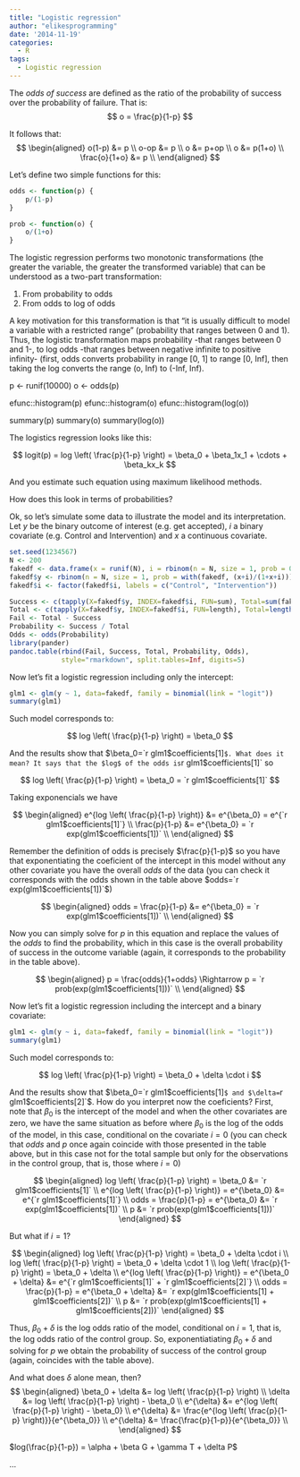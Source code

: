 ```yaml
---
title: "Logistic regression"
author: "elikesprogramming"
date: '2014-11-19'
categories:
  - R
tags:
  - Logistic regression
---
```


The *odds of success* are defined as the ratio of the probability of success over the probability of failure. That is:
$$
o = \frac{p}{1-p}
$$

It follows that:
$$
\begin{aligned}
o(1-p) &= p \\
o-op &= p \\
o &= p+op \\
o &= p(1+o) \\
\frac{o}{1+o} &= p \\
\end{aligned}
$$

Let's define two simple functions for this:

```r
odds <- function(p) {
    p/(1-p)
}

prob <- function(o) {
    o/(1+o)
}
```

The logistic regression performs two monotonic transformations (the greater the variable, the greater the transformed variable) that can be understood as a two-part transformation: 

1. From probability to odds
2. From odds to log of odds

A key motivation for this transformation is that "it is usually difficult to model a variable with a restricted range" (probability that ranges between 0 and 1). Thus, the logistic transformation maps probability -that ranges between 0 and 1-, to log odds -that ranges between negative infinite to positive infinity- (first, odds converts probability in range [0, 1] to range [0, Inf], then taking the log converts the range (o, Inf) to (-Inf, Inf).

p <- runif(10000)
o <- odds(p)

efunc::histogram(p)
efunc::histogram(o)
efunc::histogram(log(o))

summary(p)
summary(o)
summary(log(o))


The logistics regression looks like this:

$$
logit(p) = log \left( \frac{p}{1-p} \right) = \beta_0 + \beta_1x_1 + \cdots + \beta_kx_k
$$

And you estimate such equation using maximum likelihood methods.

How does this look in terms of probabilities?

Ok, so let's simulate some data to illustrate the model and its interpretation. Let $y$ be the binary outcome of interest (e.g. get accepted), $i$ a binary covariate (e.g. Control and Intervention) and $x$ a continuous covariate.

```r
set.seed(1234567)
N <- 200
fakedf <- data.frame(x = runif(N), i = rbinom(n = N, size = 1, prob = 0.45))
fakedf$y <- rbinom(n = N, size = 1, prob = with(fakedf, (x+i)/(1+x+i)))
fakedf$i <- factor(fakedf$i, labels = c("Control", "Intervention"))

Success <- c(tapply(X=fakedf$y, INDEX=fakedf$i, FUN=sum), Total=sum(fakedf$y))
Total <- c(tapply(X=fakedf$y, INDEX=fakedf$i, FUN=length), Total=length(fakedf$y))
Fail <- Total - Success
Probability <- Success / Total
Odds <- odds(Probability)    
library(pander)
pandoc.table(rbind(Fail, Success, Total, Probability, Odds), 
             style="rmarkdown", split.tables=Inf, digits=5)
```

Now let's fit a logistic regression including only the intercept:

```r
glm1 <- glm(y ~ 1, data=fakedf, family = binomial(link = "logit"))
summary(glm1)
```

Such model corresponds to:

$$
log \left( \frac{p}{1-p} \right) = \beta_0
$$

And the results show that $\beta_0=`r glm1$coefficients[1]`$. What does it mean? It says that the $log$ of the odds is `r glm1$coefficients[1]` so

$$
log \left( \frac{p}{1-p} \right) = \beta_0 = `r glm1$coefficients[1]`
$$

Taking exponencials we have

$$
\begin{aligned}
e^{log \left( \frac{p}{1-p} \right)} &= e^{\beta_0} = e^{`r glm1$coefficients[1]`} \\
\frac{p}{1-p} &= e^{\beta_0} = `r exp(glm1$coefficients[1])` \\
\end{aligned}
$$

Remember the definition of odds is precisely $\frac{p}{1-p}$ so you have that exponentiating the coeficient of the intercept in this model without any other covariate you have the overall $odds$ of the data (you can check it corresponds with the odds shown in the table above $odds=`r exp(glm1$coefficients[1])`$)

$$
\begin{aligned}
odds = \frac{p}{1-p} &= e^{\beta_0} = `r exp(glm1$coefficients[1])` \\
\end{aligned}
$$

Now you can simply solve for $p$ in this equation and replace the values of the $odds$ to find the probability, which in this case is the overall probability of success in the outcome variable (again, it corresponds to the probability in the table above).

$$
\begin{aligned}
p = \frac{odds}{1+odds} \Rightarrow p = `r prob(exp(glm1$coefficients[1]))` \\
\end{aligned}
$$

Now let's fit a logistic regression including the intercept and a binary covariate:

```r
glm1 <- glm(y ~ i, data=fakedf, family = binomial(link = "logit"))
summary(glm1)
```

Such model corresponds to:

$$
log \left( \frac{p}{1-p} \right) = \beta_0 + \delta \cdot i
$$

And the results show that $\beta_0=`r glm1$coefficients[1]`$ and $\delta=`r glm1$coefficients[2]`$. How do you interpret now the coeficients? First, note that $\beta_0$ is the intercept of the model and when the other covariates are zero, we have the same situation as before where $\beta_0$ is the log of the odds of the model, in this case, conditional on the covariate $i=0$ (you can check that $odds$ and $p$ once again coincide with those presented in the table above, but in this case not for the total sample but only for the observations in the control group, that is, those where $i=0$)

$$
\begin{aligned}
log \left( \frac{p}{1-p} \right) = \beta_0 &= `r glm1$coefficients[1]` \\
e^{log \left( \frac{p}{1-p} \right)} = e^{\beta_0} &= e^{`r glm1$coefficients[1]`} \\
odds = \frac{p}{1-p} = e^{\beta_0} &= `r exp(glm1$coefficients[1])` \\
p &= `r prob(exp(glm1$coefficients[1]))`
\end{aligned}
$$

But what if $i=1$?

$$
\begin{aligned}
log \left( \frac{p}{1-p} \right) = \beta_0 + \delta \cdot i \\
log \left( \frac{p}{1-p} \right) = \beta_0 + \delta \cdot 1 \\
log \left( \frac{p}{1-p} \right) = \beta_0 + \delta \\
e^{log \left( \frac{p}{1-p} \right)} = e^{\beta_0 + \delta} &= e^{`r glm1$coefficients[1]` + `r glm1$coefficients[2]`} \\
odds = \frac{p}{1-p} = e^{\beta_0 + \delta} &= `r exp(glm1$coefficients[1] + glm1$coefficients[2])` \\
p &= `r prob(exp(glm1$coefficients[1] + glm1$coefficients[2]))`
\end{aligned}
$$

Thus, $\beta_0 + \delta$ is the log odds ratio of the model, conditional on $i=1$, that is, the log odds ratio of the control group. So, exponentiatiating $\beta_0 + \delta$ and solving for $p$ we obtain the probability of success of the control group (again, coincides with the table above).

And what does $\delta$ alone mean, then?
$$
\begin{aligned}
\beta_0 + \delta &= log \left( \frac{p}{1-p} \right) \\
\delta &= log \left( \frac{p}{1-p} \right) - \beta_0 \\
e^{\delta} &= e^{log \left( \frac{p}{1-p} \right) - \beta_0} \\
e^{\delta} &= \frac{e^{log \left( \frac{p}{1-p} \right)}}{e^{\beta_0}} \\
e^{\delta} &= \frac{\frac{p}{1-p}}{e^{\beta_0}} \\
\end{aligned}
$$



$log(\frac{p}{1-p}) = \alpha + \beta G + \gamma T + \delta P$

<!-- $P=G*T$ -->

<!-- Hay 4 casos:   -->
<!-- 1. $G=0$ y $T=0$ (grupo control en l?nea de base).   -->
<!-- 2. $G=1$ y $T=0$ (grupo tratamiento en l?nea de base).   -->
<!-- 3. $G=0$ y $T=1$ (grupo control en follow-up).   -->
<!-- 4. $G=1$ y $T=1$ (grupo tratamiento en follow-up).    -->


<!-- Caso 1:    -->
<!-- $log(\frac{p}{1-p}) = \alpha$ -->

<!-- Caso 2:   -->
<!-- $log(\frac{p}{1-p}) = \alpha + \beta$ -->

<!-- Caso 3:   -->
<!-- $log(\frac{p}{1-p}) = \alpha + \gamma$ -->

<!-- Caso 4:   -->
<!-- $log(\frac{p}{1-p}) = \alpha + \beta + \gamma + \delta$ -->

<!-- Caso 4 - Caso 3:   -->
<!-- $log(\frac{p_4}{1-p_4}) - log(\frac{p_3}{1-p_3}) = \beta + \delta$ -->

<!-- Caso 4 - Caso 2:   -->
<!-- $log(\frac{p_4}{1-p_4}) - log(\frac{p_2}{1-p_2}) = \gamma + \delta$ -->

... 

